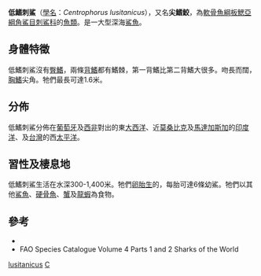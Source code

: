 {{Speciesbox
| status = VU
| status_system = IUCN3.1
| status_ref = <ref name=iucn>Clarke, M., White, W. & Compagno, L.J.V. 2009. Centrophorus lusitanicus. The IUCN Red List of Threatened Species 2009: e.T161442A5424877. https://dx.doi.org/10.2305/IUCN.UK.2009-2.RLTS.T161442A5424877.en. Downloaded on 06 October 2017.</ref>
| name = 低鰭刺鯊
| range_map = Centrophorus lusitanicus distmap.png
| range_map_width = 250px
| genus = Centrophorus
| species = lusitanicus
| authority = [[José_Vicente_Barbosa_du_Bocage|Bocage]] & Capelo, 1864
}}

'''低鰭刺鯊'''（[[學名|學名]]：''Centrophorus lusitanicus''），又名'''尖鰭鮫'''，為[[軟骨魚綱|軟骨魚綱]][[板鰓亞綱|板鰓亞綱]][[角鯊目|角鯊目]][[刺鯊科|刺鯊科]]的[[魚類|魚類]]。是一大型深海[[鯊魚|鯊魚]]。

==身體特徵==
低鰭刺鯊沒有[[臀鰭|臀鰭]]，兩條[[背鰭|背鰭]]都有鰭棘，第一背鰭比第二背鰭大很多。吻長而闊，[[胸鰭|胸鰭]]尖角。牠們最長可達1.6米。

==分佈==
低鰭刺鯊分佈在[[葡萄牙|葡萄牙]]及[[西非|西非]]對出的東[[大西洋|大西洋]]、近[[莫桑比克|莫桑比克]]及[[馬達加斯加|馬達加斯加]]的[[印度洋|印度洋]]、及[[台灣|台灣]]的西[[太平洋|太平洋]]。

==習性及棲息地==
低鰭刺鯊生活在水深300-1,400米。牠們[[卵胎生|卵胎生]]的，每胎可達6條幼鯊。牠們以其他[[鯊魚|鯊魚]]、[[硬骨魚|硬骨魚]]、[[蟹|蟹]]及[[龍蝦|龍蝦]]為食物。

==參考==
{{Reflist}}
* {{ITIS|ID=160640|taxon=Centrophorus lusitanicus}}
* FAO Species Catalogue Volume 4 Parts 1 and 2 Sharks of the World
{{Selachimorpha|S.}}
{{Taxonbar|from=Q923964}}

[[Category:刺鯊屬|lusitanicus]]
[[Category:1864年描述的鱼类|C]]